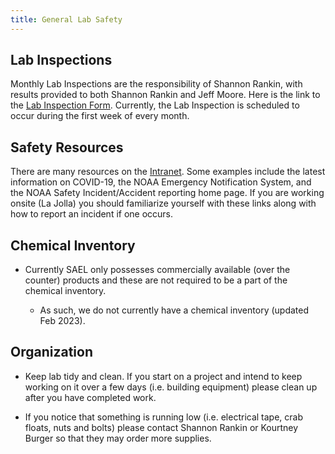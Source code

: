 ```yaml
---
title: General Lab Safety
---
```


## Lab Inspections
Monthly Lab Inspections are the responsibility of Shannon Rankin, with results provided to both Shannon Rankin and Jeff Moore. Here is the link to the [Lab Inspection Form](https://app.riskandsafety.com/auth/login?originalUri=https%3A%2F%2Fapp.riskandsafety.com%2F). Currently, the Lab Inspection is scheduled to occur during the first week of every month. 

## Safety Resources

There are many resources on the [Intranet](https://sites.google.com/noaa.gov/inside-swfsc/home/administrative/safety?pli=1&authuser=1). Some examples include the latest information on COVID-19, the NOAA Emergency Notification System, and the NOAA Safety Incident/Accident reporting home page. If you are working onsite (La Jolla) you should familiarize yourself with these links along with how to report an incident if one occurs.

## Chemical Inventory

-   Currently SAEL only possesses commercially available (over the counter) products and these are not required to be a part of the chemical inventory.

    -   As such, we do not currently have a chemical inventory (updated Feb 2023).

## Organization

-   Keep lab tidy and clean. If you start on a project and intend to keep working on it over a few days (i.e. building equipment) please clean up after you have completed work.

-   If you notice that something is running low (i.e. electrical tape, crab floats, nuts and bolts) please contact Shannon Rankin or Kourtney Burger so that they may order more supplies.
